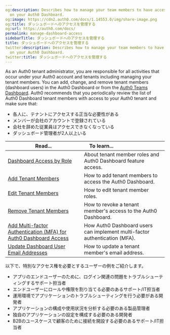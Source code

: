 ```yaml
---
og:description: Describes how to manage your team members to have access permissions
  on your Auth0 Dashboard.
og:image: https://cdn2.auth0.com/docs/1.14553.0/img/share-image.png
og:title: ダッシュボードへのアクセスを管理する
og:url: https://auth0.com/docs/
permalink: manage-dashboard-access
sidebarTitle: ダッシュボードへのアクセスを管理する
title: ダッシュボードへのアクセスを管理する
twitter:description: Describes how to manage your team members to have access permissions
  on your Auth0 Dashboard.
twitter:title: ダッシュボードへのアクセスを管理する
---
```


As an Auth0 tenant administrator, you are responsible for all activities that occur under your Auth0 account and tenants including managing your tenant members. You can add, change, and remove tenant members (dashboard users) in the <Tooltip tip="Auth0 Dashboard: Auth0's main product to configure your services." cta="View Glossary" href="/docs/glossary?term=Auth0+Dashboard">Auth0 Dashboard</Tooltip> or from the [Auth0 Teams Dashboard](/docs/get-started/auth0-teams/tenant-member-management). Auth0 recommends that you periodically review the list of Auth0 Dashboard tenant members with access to your Auth0 tenant and make sure that:

* 各人に、テナントにアクセスする正当な必要性がある
* メンバーが会社のアカウントで登録されている
* 会社を辞めた従業員はアクセスできなくなっている
* ダッシュボード管理者が2人以上いる

<table class="table"><thead>
<tr>
<th><strong>Read...</strong></th>
<th><strong>To learn...</strong>                                </th>
</tr>
</thead>
<tbody>
<tr>
<td><a href="/docs/get-started/manage-dashboard-access/feature-access-by-role">Dashboard Access by Role</a></td>
<td>About tenant member roles and Auth0 Dashboard feature access.</td>
</tr>
<tr>
<td><a href="/docs/get-started/manage-dashboard-access/add-dashboard-users">Add Tenant Members</a></td>
<td>How to add tenant members to access the Auth0 Dashboard.</td>
</tr>
<tr>
<td><a href="/docs/get-started/manage-dashboard-access/edit-dashboard-users">Edit Tenant Members</a></td>
<td>How to edit tenant member roles.</td>
</tr>
<tr>
<td><a href="/docs/get-started/manage-dashboard-access/remove-dashboard-users">Remove Tenant Members</a></td>
<td>How to revoke a tenant member's access to the Auth0 Dashboard.</td>
</tr>
<tr>
<td><a href="/docs/get-started/manage-dashboard-access/add-change-remove-mfa">Add Multi-factor Authentication (MFA) for Auth0 Dashboard Access</a></td>
<td>How Auth0 Dashboard users can implement multi-factor authentication (MFA).</td>
</tr>
<tr>
<td><a href="/docs/get-started/manage-dashboard-access/update-dashboard-user-email">Update Dashboard User Email Addresses</a></td>
<td>How to update a tenant member's email address.</td>
</tr>
</tbody>
</table>

以下で、特別なアクセス権を必要とするユーザーの例をご紹介します。

* アプリのエンドユーザーのために、ログイン関連の問題をトラブルシューティングするサポート担当者
* エンドユーザーにロールや権限を割り当てる必要のあるサポート/IT担当者
* 運用環境でアプリケーションのトラブルシューティングを行う必要がある開発者
* アプリケーションの構成や使用状況を分析する必要のある製品管理者
* 独自のアプリケーションの設定を構成する必要のある開発者
* B2Bのユースケースで顧客のために接続を開設する必要のあるサポート/IT担当者